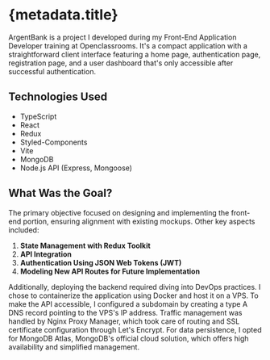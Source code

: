 
# {metadata.title}

<HorizontalGallery images={metadata.gallery} title={metadata.title} />

<ProjectExternalLinks urls={metadata.urls} />

ArgentBank is a project I developed during my Front-End Application Developer training at Openclassrooms. It's a compact application with a straightforward client interface featuring a home page, authentication page, registration page, and a user dashboard that's only accessible after successful authentication.

## Technologies Used
- TypeScript
- React
- Redux
- Styled-Components
- Vite
- MongoDB
- Node.js API (Express, Mongoose)

## What Was the Goal?
The primary objective focused on designing and implementing the front-end portion, ensuring alignment with existing mockups. Other key aspects included:
1. **State Management with Redux Toolkit**
2. **API Integration**
3. **Authentication Using JSON Web Tokens (JWT)**
4. **Modeling New API Routes for Future Implementation**

Additionally, deploying the backend required diving into DevOps practices. I chose to containerize the application using Docker and host it on a VPS. To make the API accessible, I configured a subdomain by creating a type A DNS record pointing to the VPS's IP address. Traffic management was handled by Nginx Proxy Manager, which took care of routing and SSL certificate configuration through Let's Encrypt. For data persistence, I opted for MongoDB Atlas, MongoDB's official cloud solution, which offers high availability and simplified management.